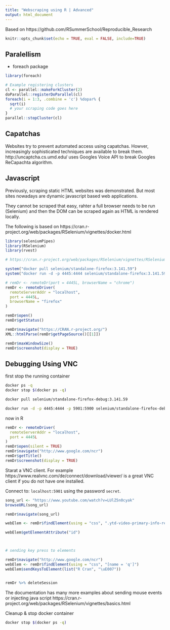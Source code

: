 ```yaml
---
title: "Webscraping using R | Advanced"
output: html_document
---
```


Based on https://github.com/RSummerSchool/Reproducible_Research 


```r
knitr::opts_chunk$set(echo = TRUE, eval = FALSE, include=TRUE)
```

## Paralellism

- foreach package

```r
library(foreach)

# Example registering clusters
cl <- parallel::makeForkCluster(2)
doParallel::registerDoParallel(cl)
foreach(i = 1:3, .combine = 'c') %dopar% {
  sqrt(i)
  # your scraping code goes here
}
parallel::stopCluster(cl)
```

## Capatchas
Websites try to prevent automated access using capatchas. Howver, increasingly sophisticated techniques are available to break them. http://uncaptcha.cs.umd.edu/ uses Googles Voice API to break Googles ReCapachta algorithm.

## Javascript

Previously, scraping static HTML websites was demonstrated. But most sites nowadays are dynamic javascript based web applications.

They cannot be scraped that easy, rahter a full browser needs to be run (Selenium) and then the DOM can be scraped again as HTML is rendered locally.

The following is based on https://cran.r-project.org/web/packages/RSelenium/vignettes/docker.html

```r
library(seleniumPipes)
library(RSelenium)
library(rvest)

# https://cran.r-project.org/web/packages/RSelenium/vignettes/RSelenium-docker.html

system("docker pull selenium/standalone-firefox:3.141.59")
system("docker run -d -p 4445:4444 selenium/standalone-firefox:3.141.59")

# remDr <- remoteDr(port = 4445L, browserName = "chrome")
remDr <- remoteDriver(
  remoteServerAddr = "localhost",
  port = 4445L,
  browserName = "firefox"
)

remDr$open()
remDr$getStatus()

remDr$navigate("https://CRAN.r-project.org/")
XML::htmlParse(remDr$getPageSource()[[1]])

remDr$maxWindowSize()
remDr$screenshot(display = TRUE)
```

## Debugging Using VNC

first stop the running container
```bash
docker ps -q
docker stop $(docker ps -q)

docker pull selenium/standalone-firefox-debug:3.141.59

docker run -d -p 4445:4444 -p 5901:5900 selenium/standalone-firefox-debug:3.141.59
```

now in R
```r
remDr <- remoteDriver(
  remoteServerAddr = "localhost",
  port = 4445L
)
remDr$open(silent = TRUE)
remDr$navigate("http://www.google.com/ncr")
remDr$getTitle()
remDr$screenshot(display = TRUE)
```

Starat a VNC client. For example https://www.realvnc.com/de/connect/download/viewer/ is a great VNC client if you do not have one installed.

Connect to: `localhost:5901` using the password `secret`.

```r
song_url <- "https://www.youtube.com/watch?v=LUlZ5n0cyak"
browseURL(song_url)

remDr$navigate(song_url)

webElem <- remDr$findElement(using = "css", ".ytd-video-primary-info-renderer")

webElem$getElementAttribute("id")



# sending key press to elements

remDr$navigate("http://www.google.com/ncr")
webElem <- remDr$findElement(using = "css", "[name = 'q']")
webElem$sendKeysToElement(list("R Cran", "\uE007"))


remDr %>% deleteSession

```

The documentation has many more examples about sending mouse events or injecting java script https://cran.r-project.org/web/packages/RSelenium/vignettes/basics.html

Cleanup & stop docker container

```bash
docker stop $(docker ps -q)
```

